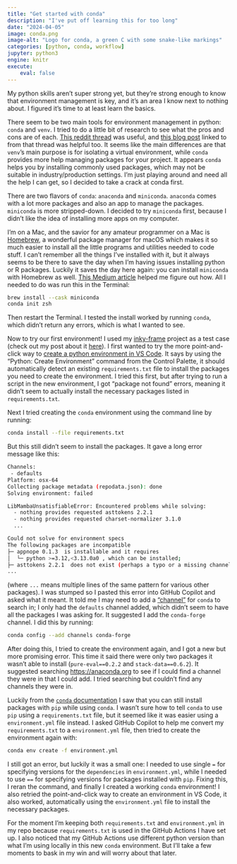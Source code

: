 ```yaml
---
title: "Get started with conda"
description: "I've put off learning this for too long"
date: "2024-04-05"
image: conda.png
image-alt: "Logo for conda, a green C with some snake-like markings"
categories: [python, conda, workflow]
jupyter: python3
engine: knitr
execute:
    eval: false
---
```


My python skills aren't super strong yet, but they're strong enough to know that environment management is key, and it's an area I know next to nothing about. I figured it's time to at least learn the basics.

There seem to be two main tools for environment management in python: `conda` and `venv`. I tried to do a little bit of research to see what the pros and cons are of each. [This reddit thread](https://www.reddit.com/r/datascience/comments/rapwvc/conda_vs_venv/) was useful, and [this blog post](https://jakevdp.github.io/blog/2016/08/25/conda-myths-and-misconceptions/) linked to from that thread was helpful too. It seems like the main differences are that `venv`'s main purpose is for isolating a virtual environment, while `conda` provides more help managing packages for your project. It appears `conda` helps you by installing commonly used packages, which may not be suitable in industry/production settings. I'm just playing around and need all the help I can get, so I decided to take a crack at conda first.

There are two flavors of `conda`: `anaconda` and `miniconda`. `anaconda` comes with a lot more packages and also an app to manage the packages. `miniconda` is more stripped-down. I decided to try `miniconda` first, because I didn't like the idea of installing more apps on my computer.

I'm on a Mac, and the savior for any amateur programmer on a Mac is [Homebrew](https://brew.sh), a wonderful package manager for macOS which makes it so much easier to install all the little programs and utilities needed to code stuff. I can't remember all the things I've installed with it, but it always seems to be there to save the day when I'm having issues installing python or R packages. Luckily it saves the day here again: you can install `miniconda` with Homebrew as well. [This Medium article](https://njfberg.medium.com/macbook-setup-for-a-ml-engineer-using-homebrew-6ba183773d19) helped me figure out how. All I needed to do was run this in the Terminal:

```bash
brew install --cask miniconda
conda init zsh
```

Then restart the Terminal. I tested the install worked by running `conda`, which didn't return any errors, which is what I wanted to see.

Now to try our first environment! I used my [inky-frame](https://github.com/lindsayevanslee/inky-frame) project as a test case (check out my post about it [here](../webscraping-showtimes/index.qmd)). I first wanted to try the more point-and-click way to [create a python environment in VS Code](https://code.visualstudio.com/docs/python/environments). It says by using the "Python: Create Environment" command from the Control Palette, it should automatically detect an existing `requirements.txt` file to install the packages you need to create the environment. I tried this first, but after trying to run a script in the new environment, I got "package not found" errors, meaning it didn't seem to actually install the necessary packages listed in `requirements.txt`.

Next I tried creating the `conda` environment using the command line by running: 

```bash
conda install --file requirements.txt
```

But this still didn't seem to install the packages. It gave a long error message like this:

```bash
Channels:
 - defaults
Platform: osx-64
Collecting package metadata (repodata.json): done
Solving environment: failed

LibMambaUnsatisfiableError: Encountered problems while solving:
  - nothing provides requested asttokens 2.2.1
  - nothing provides requested charset-normalizer 3.1.0
  ...

Could not solve for environment specs
The following packages are incompatible
├─ appnope 0.1.3  is installable and it requires
│  └─ python >=3.12,<3.13.0a0 , which can be installed;
├─ asttokens 2.2.1  does not exist (perhaps a typo or a missing channel);
...
```

(where `...` means multiple lines of the same pattern for various other packages). I was stumped so I pasted this error into GitHub Copilot and asked what it meant. It told me I may need to add a ["channel"](https://stackoverflow.com/questions/42309333/explanation-of-different-conda-channels) for `conda` to search in; I only had the `defaults` channel added, which didn't seem to have all the packages I was asking for. It suggested I add the `conda-forge` channel. I did this by running:

```bash
conda config --add channels conda-forge
```

After doing this, I tried to create the environment again, and I got a new but more promising error. This time it said there were only two packages it wasn't able to install (`pure-eval==0.2.2` and `stack-data==0.6.2`). It suggested searching [https://anaconda.org](https://anaconda.org) to see if I could find a channel they were in that I could add. I tried searching but couldn't find any channels they were in. 

Luckily from the [`conda` documentation](https://docs.conda.io/projects/conda/en/4.6.1/user-guide/tasks/manage-environments.html#create-env-file-manually) I saw that you can still install packages with `pip` while using `conda`. I wasn't sure how to tell `conda` to use `pip` using a `requirements.txt` file, but it seemed like it was easier using a `environment.yml` file instead. I asked GitHub Copilot to help me convert my `requirements.txt` to a `environment.yml` file, then tried to create the environment again with: 

```bash
conda env create -f environment.yml
```

I still got an error, but luckily it was a small one: I needed to use single `=` for specifying versions for the `dependencies` in `environment.yml`, while I needed to use `==` for specifying versions for packages installed with `pip`. Fixing this, I reran the command, and finally I created a working `conda` environment! I also retried the point-and-click way to create an environment in VS Code, it also worked, automatically using the `environment.yml` file to install the necessary packages.

For the moment I'm keeping both `requirements.txt` and `environment.yml` in my repo because `requirements.txt` is used in the GitHub Actions I have set up. I also noticed that my GitHub Actions use different python version than what I'm using locally in this new `conda` environment. But I'll take a few moments to bask in my win and will worry about that later.

